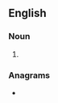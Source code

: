 {{also|épha}}
==English==

===Noun===
{{en-noun}}

# {{lb|en|historical|_|units of measure}} {{alternative spelling of|ephah|lang=en}}

===Anagrams===
* {{anagrams|en|HAPE|HEPA|heap|hep A}}